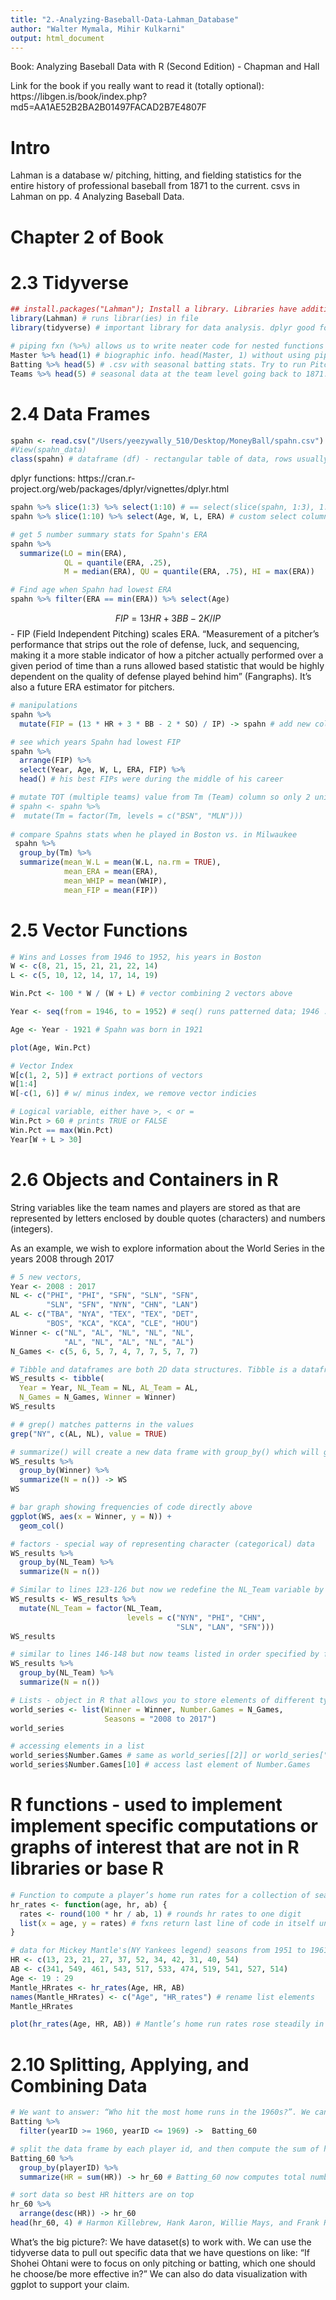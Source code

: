 ```yaml
---
title: "2.-Analyzing-Baseball-Data-Lahman_Database"
author: "Walter Mymala, Mihir Kulkarni"
output: html_document
---
```


Book: Analyzing Baseball Data with R (Second Edition) - Chapman and Hall

Link for the book if you really want to read it (totally optional): https://libgen.is/book/index.php?md5=AA1AE52B2BA2B01497FACAD2B7E4807F

# Intro

Lahman is a database w/ pitching, hitting, and fielding statistics for the entire history of professional baseball from 1871 to the current. csvs in Lahman on pp. 4 Analyzing Baseball Data.

# Chapter 2 of Book 

# 2.3 Tidyverse

```r
## install.packages("Lahman"); Install a library. Libraries have additional fxns and tricks that regular R cannot run
library(Lahman) # runs librar(ies) in file
library(tidyverse) # important library for data analysis. dplyr good for extracting data and ggplot good for visualizing observations
```

```r
# piping fxn (%>%) allows us to write neater code for nested functions
Master %>% head(1) # biographic info. head(Master, 1) without using piping fxn
Batting %>% head(5) # .csv with seasonal batting stats. Try to run Pitching .csv and Fielding .csv on your own
Teams %>% head(5) # seasonal data at the team level going back to 1871.
```

# 2.4 Data Frames

```r
spahn <- read.csv("/Users/yeezywally_510/Desktop/MoneyBall/spahn.csv") # read dataset
#View(spahn_data)
class(spahn) # dataframe (df) - rectangular table of data, rows usually correspond to different observations, and columns of the table correspond to different variables collected on the observations.
```

dplyr functions: https://cran.r-project.org/web/packages/dplyr/vignettes/dplyr.html
```r
spahn %>% slice(1:3) %>% select(1:10) # == select(slice(spahn, 1:3), 1:10); shows first three rows and columns 1 though 10 of spahn df
spahn %>% slice(1:10) %>% select(Age, W, L, ERA) # custom select columns 
```

```r
# get 5 number summary stats for Spahn's ERA
spahn %>%
  summarize(LO = min(ERA),
            QL = quantile(ERA, .25),
            M = median(ERA), QU = quantile(ERA, .75), HI = max(ERA))

# Find age when Spahn had lowest ERA
spahn %>% filter(ERA == min(ERA)) %>% select(Age)
```

$$FIP = {13HR+3BB-2K}/IP$$ - FIP (Field Independent Pitching) scales ERA. "Measurement of a pitcher’s performance that strips out the role of defense, luck, and sequencing, making it a more stable indicator of how a pitcher actually performed over a given period of time than a runs allowed based statistic that would be highly dependent on the quality of defense played behind him" (Fangraphs). It's also a future ERA estimator for pitchers.
```r
# manipulations
spahn %>%
  mutate(FIP = (13 * HR + 3 * BB - 2 * SO) / IP) -> spahn # add new column variable to df with mutate()

# see which years Spahn had lowest FIP
spahn %>%
  arrange(FIP) %>%
  select(Year, Age, W, L, ERA, FIP) %>%
  head() # his best FIPs were during the middle of his career

# mutate TOT (multiple teams) value from Tm (Team) column so only 2 unique values (factors) in the column 
# spahn <- spahn %>%
#  mutate(Tm = factor(Tm, levels = c("BSN", "MLN")))
 
# compare Spahns stats when he played in Boston vs. in Milwaukee
 spahn %>%
  group_by(Tm) %>%
  summarize(mean_W.L = mean(W.L, na.rm = TRUE),
            mean_ERA = mean(ERA),
            mean_WHIP = mean(WHIP),
            mean_FIP = mean(FIP))
```

# 2.5 Vector Functions

```r
# Wins and Losses from 1946 to 1952, his years in Boston
W <- c(8, 21, 15, 21, 21, 22, 14)
L <- c(5, 10, 12, 14, 17, 14, 19)

Win.Pct <- 100 * W / (W + L) # vector combining 2 vectors above

Year <- seq(from = 1946, to = 1952) # seq() runs patterned data; 1946 : 1952 is also valid

Age <- Year - 1921 # Spahn was born in 1921

plot(Age, Win.Pct) 
```

```r
# Vector Index
W[c(1, 2, 5)] # extract portions of vectors
W[1:4]
W[-c(1, 6)] # w/ minus index, we remove vector indicies

# Logical variable, either have >, < or =
Win.Pct > 60 # prints TRUE or FALSE
Win.Pct == max(Win.Pct)
Year[W + L > 30]
```

# 2.6 Objects and Containers in R

String variables like the team names and players are stored as that are represented by letters enclosed by double quotes (characters) and numbers (integers). 

As an example, we wish to explore information about the World Series in the years 2008 through 2017
```r
# 5 new vectors, 
Year <- 2008 : 2017 
NL <- c("PHI", "PHI", "SFN", "SLN", "SFN",
        "SLN", "SFN", "NYN", "CHN", "LAN")
AL <- c("TBA", "NYA", "TEX", "TEX", "DET",
        "BOS", "KCA", "KCA", "CLE", "HOU")
Winner <- c("NL", "AL", "NL", "NL", "NL",
            "AL", "NL", "AL", "NL", "AL")
N_Games <- c(5, 6, 5, 7, 4, 7, 7, 5, 7, 7)

# Tibble and dataframes are both 2D data structures. Tibble is a dataframe that makes using tidyverse easier and loads data faster than df
WS_results <- tibble(
  Year = Year, NL_Team = NL, AL_Team = AL,
  N_Games = N_Games, Winner = Winner)
WS_results
```

```r
# # grep() matches patterns in the values
grep("NY", c(AL, NL), value = TRUE) 

# summarize() will create a new data frame with group_by() which will group the data frame for each World Series league winner (variable Winner). We count the rows by use of the n() function.
WS_results %>%
  group_by(Winner) %>%
  summarize(N = n()) -> WS
WS

# bar graph showing frequencies of code directly above
ggplot(WS, aes(x = Winner, y = N)) +
  geom_col()
```

```r
# factors - special way of representing character (categorical) data
WS_results %>%
  group_by(NL_Team) %>%
  summarize(N = n())

# Similar to lines 123-126 but now we redefine the NL_Team variable by making NL_Team values into factors. Factors help the data not be put into alphabetical order and can omit values that are not part of the levels into an NA value
WS_results <- WS_results %>%
  mutate(NL_Team = factor(NL_Team,
                          levels = c("NYN", "PHI", "CHN",
                                     "SLN", "LAN", "SFN")))
WS_results

# similar to lines 146-148 but now teams listed in order specified by factor()
WS_results %>%
  group_by(NL_Team) %>%
  summarize(N = n())
```

```r
# Lists - object in R that allows you to store elements of different types like integers, characters, even other vectors 
world_series <- list(Winner = Winner, Number.Games = N_Games,
                     Seasons = "2008 to 2017")
world_series

# accessing elements in a list
world_series$Number.Games # same as world_series[[2]] or world_series["Number.Games"]
world_series$Number.Games[10] # access last element of Number.Games
```

# R functions - used to implement implement specific computations or graphs of interest that are not in R libraries or base R
```r
# Function to compute a player’s home run rates for a collection of seasons; returns a list. One inputs a vector age of player ages, a vector hr of home run counts, and a vector ab of at-bats
hr_rates <- function(age, hr, ab) {
  rates <- round(100 * hr / ab, 1) # rounds hr rates to one digit
  list(x = age, y = rates) # fxns return last line of code in itself unless return command is used
}

# data for Mickey Mantle's(NY Yankees legend) seasons from 1951 to 1961
HR <- c(13, 23, 21, 27, 37, 52, 34, 42, 31, 40, 54)
AB <- c(341, 549, 461, 543, 517, 533, 474, 519, 541, 527, 514)
Age <- 19 : 29
Mantle_HRrates <- hr_rates(Age, HR, AB)
names(Mantle_HRrates) <- c("Age", "HR_rates") # rename list elements
Mantle_HRrates

plot(hr_rates(Age, HR, AB)) # Mantle’s home run rates rose steadily in the first six seasons
```

# 2.10 Splitting, Applying, and Combining Data
```r
# We want to answer: “Who hit the most home runs in the 1960s?”. We can filter out data to only include the 1960s
Batting %>%
  filter(yearID >= 1960, yearID <= 1969) ->  Batting_60 

# split the data frame by each player id, and then compute the sum of home runs for each player
Batting_60 %>%
  group_by(playerID) %>%
  summarize(HR = sum(HR)) -> hr_60 # Batting_60 now computes total number of home runs for each player in the data frame

# sort data so best HR hitters are on top
hr_60 %>%
  arrange(desc(HR)) -> hr_60
head(hr_60, 4) # Harmon Killebrew, Hank Aaron, Willie Mays, and Frank Robinson were the top HR hitters in the 1960s
```

What's the big picture?:  We have dataset(s) to work with. We can use the tidyverse data to pull out specific data that we have questions on like: "If Shohei Ohtani were to focus on only pitching or batting, which one should he choose/be more effective in?" We can also do data visualization with ggplot to support your claim.


